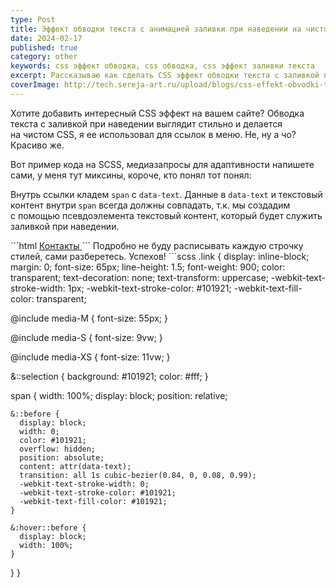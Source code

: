 ```yaml
---
type: Post
title: Эффект обводки текста с анимацией заливки при наведении на чистом CSS
date: 2024-02-17
published: true
category: other
keywords: css эффект обводка, css обводка, css эффект заливки текста
excerpt: Рассказываю как сделать CSS эффект обводки текста с заливкой при наведении
coverImage: http://tech.sereja-art.ru/upload/blogs/css-effekt-obvodki-teksta-s-animaciej-zalivki/css-effekt-obvodki-teksta-s-animaciej-zalivki.jpg
---
```


<Figcaption src="http://tech.sereja-art.ru/upload/blogs/css-effekt-obvodki-teksta-s-animaciej-zalivki/css-effekt-obvodki-teksta-s-animaciej-zalivki.webp" alt="css эффект обводки с анимацией заливки пример" />

Хотите добавить интересный CSS эффект на&nbsp;вашем сайте? Обводка текста с&nbsp;заливкой при наведении выглядит стильно и&nbsp;делается на&nbsp;чистом CSS, я&nbsp;ее&nbsp;использовал для ссылок в&nbsp;меню. Не, ну&nbsp;а&nbsp;чо? Красиво&nbsp;же. 

Вот пример кода на&nbsp;SCSS, медиазапросы для адаптивности напишете сами, у&nbsp;меня тут миксины, короче, кто понял тот понял:

Внутрь ссылки кладем `span` с `data-text`. Данные в `data-text` и&nbsp;текстовый контент внутри `span` всегда должны совпадать, т.к.&nbsp;мы&nbsp;создадим с&nbsp;помощью псевдоэлемента текстовый контент, который будет служить заливкой при наведении.

<CodeTitle title='HTML разметка ссылки с обводкой' lang='html' />
```html
<a href="#" class="link">
  <span data-text="Контакты">Контакты</span>
</a>
```
Подробно не&nbsp;буду расписывать каждую строчку стилей, сами разберетесь. Успехов!

<CodeTitle title='CSS(SCSS) стили для текста' lang='scss' />
```scss
.link {
  display: inline-block;
  margin: 0;
  font-size: 65px;
  line-height: 1.5;
  font-weight: 900;
  color: transparent;
  text-decoration: none;
  text-transform: uppercase;
  -webkit-text-stroke-width: 1px;
  -webkit-text-stroke-color: #101921;
  -webkit-text-fill-color: transparent;

  @include media-M {
    font-size: 55px;
  }

  @include media-S {
    font-size: 9vw;
  }

  @include media-XS {
    font-size: 11vw;
  }

  &::selection {
    background: #101921;
    color: #fff;
  }

  span {
    width: 100%;
    display: block;
    position: relative;

    &::before {
      display: block;
      width: 0;
      color: #101921;
      overflow: hidden;
      position: absolute;
      content: attr(data-text);
      transition: all 1s cubic-bezier(0.84, 0, 0.08, 0.99);
      -webkit-text-stroke-width: 0;
      -webkit-text-stroke-color: #101921;
      -webkit-text-fill-color: #101921;
    }

    &:hover::before {
      display: block;
      width: 100%;
    }
  }
}
```